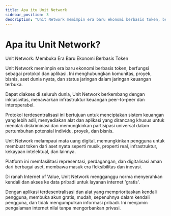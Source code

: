 ```yaml
---
title: Apa itu Unit Network
sidebar_position: 3
description: "Unit Network memimpin era baru ekonomi berbasis token, berfungsi sebagai protokol dan aplikasi. Ini menghubungkan komunitas, proyek, bisnis, aset dunia nyata, dan status jaringan dalam jaringan keuangan terbuka."
---
```


# Apa itu Unit Network?

Unit Network: Membuka Era Baru Ekonomi Berbasis Token

Unit Network memimpin era baru ekonomi berbasis token, berfungsi sebagai protokol dan aplikasi. Ini menghubungkan komunitas, proyek, bisnis, aset dunia nyata, dan status jaringan dalam jaringan keuangan terbuka.

Dapat diakses di seluruh dunia, Unit Network berkembang dengan inklusivitas, menawarkan infrastruktur keuangan peer-to-peer dan interoperabel.

Protokol terdesentralisasi ini bertujuan untuk menciptakan sistem keuangan yang lebih adil, menyediakan alat dan aplikasi yang dirancang khusus untuk menolak diskriminasi dan memungkinkan partisipasi universal dalam pertumbuhan potensial individu, proyek, dan bisnis.

Unit Network melampaui mata uang digital, memungkinkan pengguna untuk membuat token dari aset nyata seperti musik, properti real, infrastruktur, kekayaan intelektual, dan lainnya.

Platform ini memfasilitasi representasi, perdagangan, dan digitalisasi aman dari berbagai aset, membawa masuk era fleksibilitas dan inovasi.

Di ranah Internet of Value, Unit Network mengganggu norma menyerahkan kendali dan akses ke data pribadi untuk layanan internet 'gratis'.

Dengan aplikasi terdesentralisasi dan alat yang memprioritaskan kendali pengguna, membuka akun gratis, mudah, sepenuhnya dalam kendali pengguna, dan tidak mengumpulkan informasi pribadi. Ini menjamin pengalaman internet nilai tanpa mengorbankan privasi.
